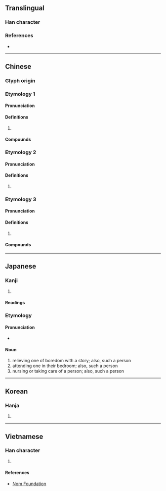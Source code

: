 {{character info/new}}
==Translingual==

===Han character===
{{Han char|rn=9|rad=人|as=05|sn=7|four=26200|canj=OKSR|ids=⿰亻加}}

===References===
* {{Han ref|kx=0097.120|dkj=00486|dj=0205.170|hdz=10140.070|uh=4F3D|ud=20285|bh=A6F7|bd=42743}}

----

==Chinese==

===Glyph origin===
{{Han etym}}

===Etymology 1===
{{zh-forms}}

====Pronunciation====
{{zh-pron
|m=qié
|c=ke4
|mc=y
|oc=y
|cat=
}}

====Definitions====
{{zh-hanzi}}

# {{rfdef|zh}}

====Compounds====
{{zh-der|僧伽藍|僧伽|伽藍鳥|伽伽|伽南香|伽藍|楞伽經|迦陵頻伽|阿伽陀|薄伽梵}}

===Etymology 2===
{{zh-forms}}

====Pronunciation====
{{zh-pron
|m=gā
|c=gaa1
|mc=
|oc=
|cat=
}}

====Definitions====
{{zh-hanzi}}

# {{rfdef|zh}}

===Etymology 3===
{{zh-forms}}
{{zh-wp}}

====Pronunciation====
{{zh-pron
|m=jiā
|mc=
|oc=
|cat=
}}

====Definitions====
{{zh-hanzi}}

# {{rfdef|zh}}

====Compounds====
{{zh-der|伽瑪射線|瑜伽派|瑜伽宗|瑜伽行派|瑜伽}}

----

==Japanese==

===Kanji===
{{ja-kanji|grade=|rs=人05}}

# {{defn|lang=ja|sort=人05}}

====Readings====
{{ja-readings
|goon=ぎゃ
|kanon=きゃ
|kanyoon=か, が
|kun=とぎ
}}

===Etymology===

====Pronunciation====
* {{IPA|/toɡi/|lang=ja}}

====Noun====
{{ja-noun|とぎ}}

# relieving one of boredom with a story; also, such a person
# attending one in their bedroom; also, such a person
# nursing or taking care of a person; also, such a person

----

==Korean==

===Hanja===
{{ko-hanja|hangeul=가|eumhun=[[절]]|rv=ga|mr=ka}}

# {{defn|lang=ko|sort=人05}}

----

==Vietnamese==

===Han character===
{{vi-hantu|[[già]], [[giả]], [[gia]], [[nhà]]|rs=人05}}

# {{defn|vi|sort=人05}}

====References====
* [http://nomfoundation.org/common/nom_details.php?codepoint=4f3d Nom Foundation]